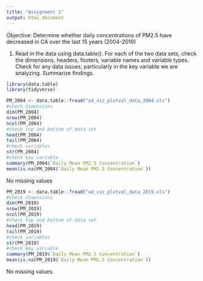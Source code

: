 ```yaml
---
title: "Assignment 1"
output: html_document
---
```


Objective: Determine whether daily concentrations of PM2.5 have decreased in CA over the last 15 years (2004-2019)

1. Read in the data using data.table(). For each of the two data sets, check the dimensions, headers, footers, variable names and variable types. Check for any data issues, particularly in the key variable we are analyzing. Summarize findings.
```r
library(data.table)
library(tidyverse)

PM_2004 <- data.table::fread("ad_viz_plotval_data_2004.xls")
#check dimensions 
dim(PM_2004)
nrow(PM_2004)
ncol(PM_2004)
#check top and bottom of data set
head(PM_2004)
tail(PM_2004)
#check variables 
str(PM_2004)
#check key variable
summary(PM_2004$`Daily Mean PM2.5 Concentration`)
mean(is.na(PM_2004$`Daily Mean PM2.5 Concentration`))
```
No missing values

```r
PM_2019 <- data.table::fread("ad_viz_plotval_data_2019.xls")
#check dimensions 
dim(PM_2019)
nrow(PM_2019)
ncol(PM_2019)
#check top and bottom of data set
head(PM_2019)
tail(PM_2019)
#check variables 
str(PM_2019)
#check key variable
summary(PM_2019$`Daily Mean PM2.5 Concentration`)
mean(is.na(PM_2019$`Daily Mean PM2.5 Concentration`))
```
No missing values.
